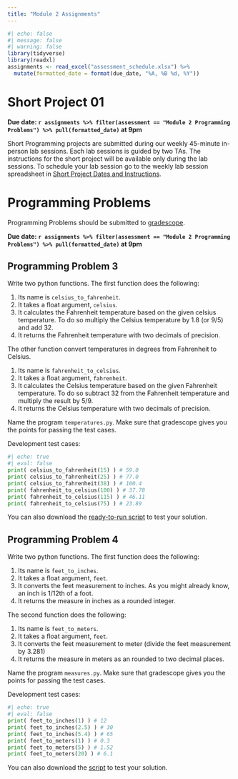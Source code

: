 ```yaml
---
title: "Module 2 Assignments"
---
```


```r
#| echo: false
#| message: false
#| warning: false
library(tidyverse)
library(readxl)
assignments <- read_excel("assessment_schedule.xlsx") %>% 
  mutate(formatted_date = format(due_date, "%A, %B %d, %Y"))
```

# Short Project 01

**Due date: `r assignments %>% filter(assessment == "Module 2 Programming Problems") %>% pull(formatted_date)` at 9pm**

Short Programming projects are submitted during our weekly 45-minute in-person lab sessions. Each lab sessions is guided by two TAs. The instructions for the short project will be available only during the lab sessions. To schedule your lab session go to the weekly lab session spreadsheet in [Short Project Dates and Instructions](short-projects.html).

# Programming Problems

Programming Problems should be submitted to [gradescope](https://www.gradescope.com/courses/1044596).

**Due date: `r assignments %>% filter(assessment == "Module 2 Programming Problems") %>% pull(formatted_date)` at 9pm**

## Programming Problem 3

Write two python functions. The first function does the following:

1.  Its name is `celsius_to_fahrenheit`.
2.  It takes a float argument, `celsius`.
3.  It calculates the Fahrenheit temperature based on the given celsius temperature. To do so multiply the Celsius temperature by 1.8 (or 9/5) and add 32.
4.  It returns the Fahrenheit temperature with two decimals of precision.

The other function convert temperatures in degrees from Fahrenheit to Celsius.

1.  Its name is `fahrenheit_to_celsius`.
2.  It takes a float argument, `fahrenheit`.
3.  It calculates the Celsius temperature based on the given Fahrenheit temperature. To do so subtract 32 from the Fahrenheit temperature and multiply the result by 5/9.
4.  It returns the Celsius temperature with two decimals of precision.

Name the program `temperatures.py`. Make sure that gradescope gives you the points for passing the test cases.

Development test cases:

```python
#| echo: true
#| eval: false
print( celsius_to_fahrenheit(15) ) # 59.0
print( celsius_to_fahrenheit(25) ) # 77.0
print( celsius_to_fahrenheit(38) ) # 100.4
print( fahrenheit_to_celsius(100) ) # 37.78
print( fahrenheit_to_celsius(115) ) # 46.11
print( fahrenheit_to_celsius(75) ) # 23.89
```

You can also download the [ready-to-run script](test_scripts/test_temperatures.py) to test your solution.

## Programming Problem 4

Write two python functions. The first function does the following:

1.  Its name is `feet_to_inches`.
2.  It takes a float argument, `feet`.
3.  It converts the feet measurement to inches. As you might already know, an inch is 1/12th of a foot.
4.  It returns the measure in inches as a rounded integer.

The second function does the following:

1.  Its name is `feet_to_meters`.
2.  It takes a float argument, `feet`.
3.  It converts the feet measurement to meter (divide the feet measurement by 3.281)
4.  It returns the measure in meters as an rounded to two decimal places.

Name the program `measures.py`. Make sure that gradescope gives you the points for passing the test cases.

Development test cases:

```python
#| echo: true
#| eval: false
print( feet_to_inches(1) ) # 12
print( feet_to_inches(2.5) ) # 30
print( feet_to_inches(5.4) ) # 65
print( feet_to_meters(1) ) # 0.3
print( feet_to_meters(5) ) # 1.52
print( feet_to_meters(20) ) # 6.1
```

You can also download the [script](test_scripts/test_measures.py) to test your solution.
